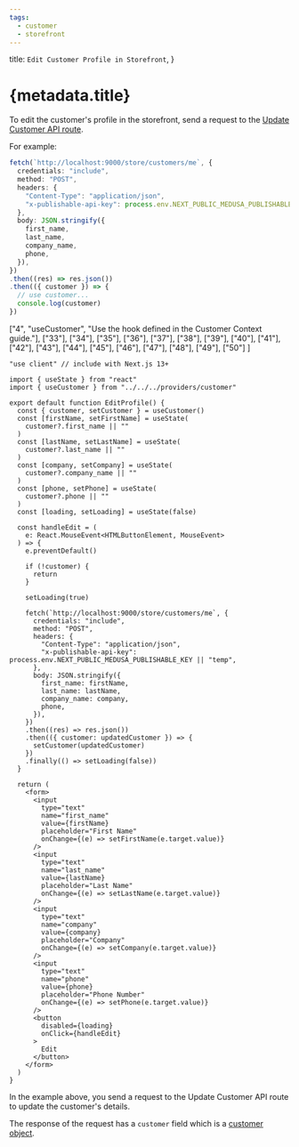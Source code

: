 ```yaml
---
tags:
  - customer
  - storefront
---
```



  title: `Edit Customer Profile in Storefront`,
}

# {metadata.title}

To edit the customer's profile in the storefront, send a request to the [Update Customer API route](!api!/store#customers_postcustomersme).

For example:

<CodeTabs group="store-request">
  <CodeTab label="Fetch API" value="fetch">

  ```ts
  fetch(`http://localhost:9000/store/customers/me`, {
    credentials: "include",
    method: "POST",
    headers: {
      "Content-Type": "application/json",
      "x-publishable-api-key": process.env.NEXT_PUBLIC_MEDUSA_PUBLISHABLE_KEY || "temp",
    },
    body: JSON.stringify({
      first_name,
      last_name,
      company_name,
      phone,
    }),
  })
  .then((res) => res.json())
  .then(({ customer }) => {
    // use customer...
    console.log(customer)
  })
  ```

  </CodeTab>
  <CodeTab label="React" value="react">

  ["4", "useCustomer", "Use the hook defined in the Customer Context guide."],
  ["33"], ["34"], ["35"], ["36"], ["37"], ["38"], ["39"], ["40"], ["41"], ["42"],
  ["43"], ["44"], ["45"], ["46"], ["47"], ["48"], ["49"], ["50"]
]

  ```tsx highlights={highlights} collapsibleLines="53-91" expandButtonLabel="Show form"
  "use client" // include with Next.js 13+

  import { useState } from "react"
  import { useCustomer } from "../../../providers/customer"

  export default function EditProfile() {
    const { customer, setCustomer } = useCustomer()
    const [firstName, setFirstName] = useState(
      customer?.first_name || ""
    )
    const [lastName, setLastName] = useState(
      customer?.last_name || ""
    )
    const [company, setCompany] = useState(
      customer?.company_name || ""
    )
    const [phone, setPhone] = useState(
      customer?.phone || ""
    )
    const [loading, setLoading] = useState(false)

    const handleEdit = (
      e: React.MouseEvent<HTMLButtonElement, MouseEvent>
    ) => {
      e.preventDefault()

      if (!customer) {
        return
      }

      setLoading(true)

      fetch(`http://localhost:9000/store/customers/me`, {
        credentials: "include",
        method: "POST",
        headers: {
          "Content-Type": "application/json",
          "x-publishable-api-key": process.env.NEXT_PUBLIC_MEDUSA_PUBLISHABLE_KEY || "temp",
        },
        body: JSON.stringify({
          first_name: firstName,
          last_name: lastName,
          company_name: company,
          phone,
        }),
      })
      .then((res) => res.json())
      .then(({ customer: updatedCustomer }) => {
        setCustomer(updatedCustomer)
      })
      .finally(() => setLoading(false))
    }

    return (
      <form>
        <input 
          type="text" 
          name="first_name"
          value={firstName}
          placeholder="First Name"
          onChange={(e) => setFirstName(e.target.value)}
        />
        <input 
          type="text" 
          name="last_name"
          value={lastName}
          placeholder="Last Name"
          onChange={(e) => setLastName(e.target.value)}
        />
        <input 
          type="text" 
          name="company"
          value={company}
          placeholder="Company"
          onChange={(e) => setCompany(e.target.value)}
        />
        <input 
          type="text" 
          name="phone"
          value={phone}
          placeholder="Phone Number"
          onChange={(e) => setPhone(e.target.value)}
        />
        <button
          disabled={loading}
          onClick={handleEdit}
        >
          Edit
        </button>
      </form>
    )
  }
  ```

  </CodeTab>
</CodeTabs>

In the example above, you send a request to the Update Customer API route to update the customer's details.

The response of the request has a `customer` field which is a [customer object](!api!/store#customers_customer_schema).
